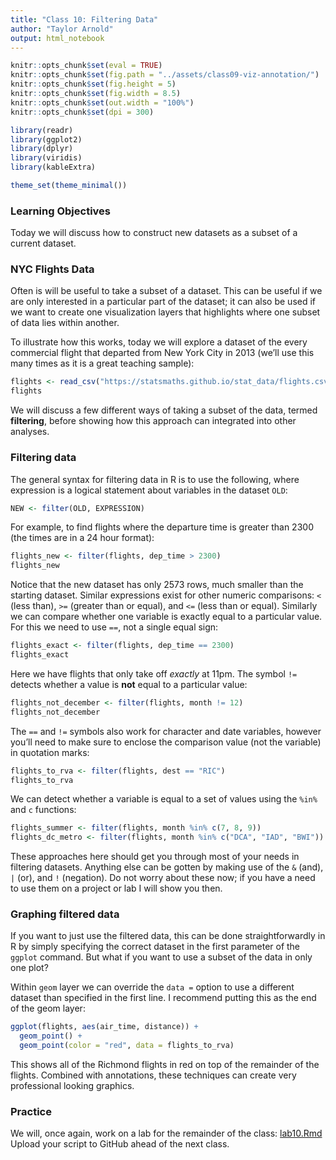 ```yaml
---
title: "Class 10: Filtering Data"
author: "Taylor Arnold"
output: html_notebook
---
```


```r
knitr::opts_chunk$set(eval = TRUE)
knitr::opts_chunk$set(fig.path = "../assets/class09-viz-annotation/")
knitr::opts_chunk$set(fig.height = 5)
knitr::opts_chunk$set(fig.width = 8.5)
knitr::opts_chunk$set(out.width = "100%")
knitr::opts_chunk$set(dpi = 300)
```

```r
library(readr)
library(ggplot2)
library(dplyr)
library(viridis)
library(kableExtra)

theme_set(theme_minimal())
```

### Learning Objectives

Today we will discuss how to construct new datasets as a subset of a current
dataset.

### NYC Flights Data

Often is will be useful to take a subset of a dataset. This can be useful
if we are only interested in a particular part of the dataset; it can also
be used if we want to create one visualization layers that highlights where
one subset of data lies within another.

To illustrate how this works, today we will explore a dataset of the every
commercial flight that departed from New York City in 2013 (we'll use this
many times as it is a great teaching sample):

```r
flights <- read_csv("https://statsmaths.github.io/stat_data/flights.csv")
flights
```

We will discuss a few different ways of taking a subset of the data, termed
**filtering**, before showing how this approach can integrated into other
analyses.

### Filtering data

The general syntax for filtering data in R is to use the following, where
expression is a logical statement about variables in the dataset `OLD`:

```r
NEW <- filter(OLD, EXPRESSION)
```

For example, to find flights where the departure time is greater than
2300 (the times are in a 24 hour format):

```r
flights_new <- filter(flights, dep_time > 2300)
flights_new
```

Notice that the new dataset has only 2573 rows, much smaller than the starting
dataset. Similar expressions exist for other numeric comparisons: `<` (less
than), `>=` (greater than or equal), and `<=` (less than or equal). Similarly
we can compare whether one variable is exactly equal to a particular value.
For this we need to use `==`, not a single equal sign:

```r
flights_exact <- filter(flights, dep_time == 2300)
flights_exact
```

Here we have flights that only take off *exactly* at 11pm. The symbol `!=`
detects whether a value is **not** equal to a particular value:

```r
flights_not_december <- filter(flights, month != 12)
flights_not_december
```

The `==` and `!=` symbols also work for character and date variables, however
you'll need to make sure to enclose the comparison value (not the variable) in
quotation marks:

```r
flights_to_rva <- filter(flights, dest == "RIC")
flights_to_rva
```

We can detect whether a variable is equal to a set of values using the `%in%`
and `c` functions:

```r
flights_summer <- filter(flights, month %in% c(7, 8, 9))
flights_dc_metro <- filter(flights, month %in% c("DCA", "IAD", "BWI"))
```

These approaches here should get you through most of your needs in filtering
datasets. Anything else can be gotten by making use of the `&` (and),
`|` (or), and `!` (negation). Do not worry about these now; if you have a
need to use them on a project or lab I will show you then.

### Graphing filtered data

If you want to just use the filtered data, this can be done straightforwardly
in R by simply specifying the correct dataset in the first parameter of the
`ggplot` command. But what if you want to use a subset of the data in only
one plot?

Within `geom` layer we can override the `data = ` option to use a different
dataset than specified in the first line. I recommend putting this as the end
of the geom layer:

```r
ggplot(flights, aes(air_time, distance)) +
  geom_point() +
  geom_point(color = "red", data = flights_to_rva)
```

This shows all of the Richmond flights in red on top of the remainder of the
flights. Combined with annotations, these techniques can create very
professional looking graphics.

### Practice

We will, once again, work on a lab for the remainder of the class:
<a href="https://raw.githubusercontent.com/statsmaths/stat209/master/labs/lab09.Rmd" download="lab10.Rmd" target="_blank">lab10.Rmd</a>
Upload your script to GitHub ahead of the next class.








